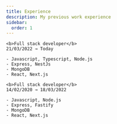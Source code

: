 ```yaml
---
title: Experience
description: My previous work experience
sidebar:
  order: 1
---
```





<Card>
	<ExperienceTitle title="Shakers" titleHref="https://shakersworks.com" imageSrc={shakersLogo} altImg="Shakers logo" />
	
	<b>Full stack developer</b>  
	21/03/2022 → Today
	
	- Javascript, Typescript, Node.js
	- Express, NestJs
	- MongoDB
	- React, Next.js
</Card>

<Card>
	<ExperienceTitle title="Gana energía" titleHref="https://ganaenergia.com" imageSrc={ganaEnergiaLogo} altImg="Gana Energia logo" />
	
	<b>Full stack developer</b>  
	14/02/2020 → 18/03/2022
	
	- Javascript, Node.js
	- Express, Fastify
	- MongoDB
	- React, Next.js
</Card>

